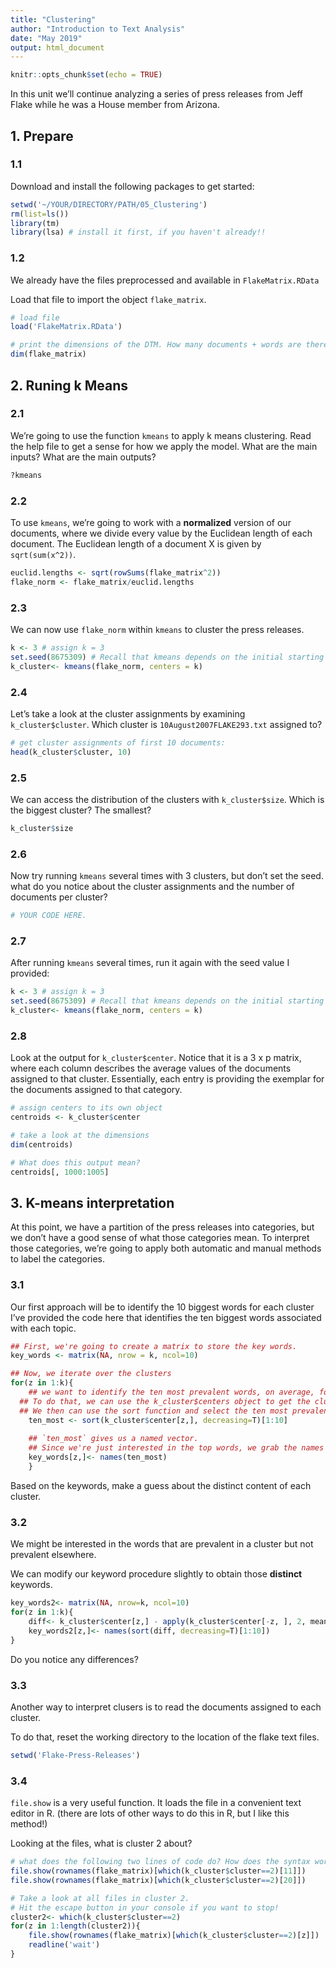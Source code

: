 ```yaml
---
title: "Clustering"
author: "Introduction to Text Analysis"
date: "May 2019"
output: html_document
---
```


```r
knitr::opts_chunk$set(echo = TRUE)
```

In this unit we'll continue analyzing a series of press releases from Jeff Flake while he was a House member from Arizona. 

## 1. Prepare 

### 1.1 

Download and install the following packages to get started:

```r
setwd('~/YOUR/DIRECTORY/PATH/05_Clustering')
rm(list=ls())
library(tm)
library(lsa) # install it first, if you haven't already!!
```

### 1.2

We already have the files preprocessed and available in `FlakeMatrix.RData`

Load that file to import the object `flake_matrix`.

```r
# load file
load('FlakeMatrix.RData')

# print the dimensions of the DTM. How many documents + words are there?
dim(flake_matrix)
```

## 2. Runing k Means

### 2.1 

We're going to use the function `kmeans` to apply k means clustering.  Read the help file to get a sense for how we apply the model. What are the main inputs? What are the main outputs?

```r
?kmeans
```

### 2.2 

To use `kmeans`, we're going to work with a **normalized** version of our documents, where we divide every value by the Euclidean length of each document. The Euclidean length of a document X is given by `sqrt(sum(x^2))`.

```r
euclid.lengths <- sqrt(rowSums(flake_matrix^2))
flake_norm <- flake_matrix/euclid.lengths
```

### 2.3 

We can now use `flake_norm` within `kmeans` to cluster the press releases.  

```r
k <- 3 # assign k = 3
set.seed(8675309) # Recall that kmeans depends on the initial starting values.  Setting the seed ensures that your code is replicable.  
k_cluster<- kmeans(flake_norm, centers = k)
```

### 2.4

Let's take a look at the cluster assignments by examining `k_cluster$cluster`. Which cluster is `10August2007FLAKE293.txt` assigned to?

```r
# get cluster assignments of first 10 documents:
head(k_cluster$cluster, 10)
```

### 2.5 

We can access the distribution of the clusters with `k_cluster$size`. Which is the biggest cluster? The smallest?
```r
k_cluster$size
```

### 2.6 

Now try running `kmeans` several times with 3 clusters, but don't set the seed.  what do you notice about the cluster assignments and the number of documents per cluster?

```r
# YOUR CODE HERE.
```

### 2.7

After running `kmeans` several times, run it again with the seed value I provided:

```r
k <- 3 # assign k = 3
set.seed(8675309) # Recall that kmeans depends on the initial starting values.  Setting the seed ensures that your code is replicable.  
k_cluster<- kmeans(flake_norm, centers = k)
```

### 2.8 

Look at the output for `k_cluster$center`.  Notice that it is a 3 x p matrix, where each column describes the average values of the documents assigned to that cluster. Essentially, each entry is providing the exemplar for the documents assigned to that category.  

```r
# assign centers to its own object
centroids <- k_cluster$center

# take a look at the dimensions
dim(centroids)

# What does this output mean?
centroids[, 1000:1005] 
```

## 3. K-means interpretation

At this point, we have a partition of the press releases into categories, but we don't have a good sense of what those categories mean.  To interpret those categories, we're going to apply both automatic and manual methods to label the categories. 

### 3.1 

Our first approach will be to identify the 10 biggest words for each cluster  I've provided the code here that identifies the ten biggest words associated with each topic.  

```r
## First, we're going to create a matrix to store the key words.  
key_words <- matrix(NA, nrow = k, ncol=10)

## Now, we iterate over the clusters 
for(z in 1:k){
	## we want to identify the ten most prevalent words, on average, for the cluster. 
  ## To do that, we can use the k_cluster$centers object to get the cluster centroid.
  ## We then can use the sort function and select the ten most prevalent words.
	ten_most <- sort(k_cluster$center[z,], decreasing=T)[1:10]
	
	## `ten_most` gives us a named vector.
	## Since we're just interested in the top words, we grab the names of this object and store them.
	key_words[z,]<- names(ten_most)
	}
```

Based on the keywords, make a guess about the distinct content of each cluster.

### 3.2

We might be interested in the words that are prevalent in a cluster but not prevalent elsewhere.

We can modify our keyword procedure slightly to obtain those **distinct** keywords.

```r
key_words2<- matrix(NA, nrow=k, ncol=10)
for(z in 1:k){
	diff<- k_cluster$center[z,] - apply(k_cluster$center[-z, ], 2, mean)
	key_words2[z,]<- names(sort(diff, decreasing=T)[1:10])
}
```

Do you notice any differences?

### 3.3 

Another way to interpret clusers is to read the documents assigned to each cluster.

To do that, reset the working directory to the location of the flake text files. 

```r
setwd('Flake-Press-Releases')
```

### 3.4

`file.show` is a very useful function.  It loads the file in a convenient text editor in R. (there are lots of other ways to do this in R, but I like this method!)

Looking at the files, what is cluster 2 about?  

```r
# what does the following two lines of code do? How does the syntax work?
file.show(rownames(flake_matrix)[which(k_cluster$cluster==2)[11]])
file.show(rownames(flake_matrix)[which(k_cluster$cluster==2)[20]])

# Take a look at all files in cluster 2. 
# Hit the escape button in your console if you want to stop!
cluster2<- which(k_cluster$cluster==2)
for(z in 1:length(cluster2)){
	file.show(rownames(flake_matrix)[which(k_cluster$cluster==2)[z]])
	readline('wait')
}
```

